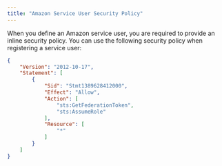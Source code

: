 ```yaml
---
title: "Amazon Service User Security Policy"
---
```


<div id="ark_aws_service_user_security_policy" class="registered_link"></div>

When you define an Amazon service user, you are required to provide an inline security policy. You can use the following security policy when registering a service user:

```json
{
    "Version": "2012-10-17",
    "Statement": [
        {
            "Sid": "Stmt1389628412000",
            "Effect": "Allow",
            "Action": [
                "sts:GetFederationToken",
                "sts:AssumeRole" 
            ],
            "Resource": [
                "*" 
            ]
        }
    ]
}
```
